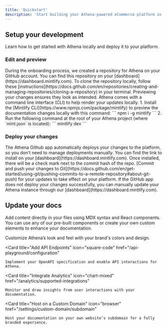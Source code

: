 ```yaml
---
title: 'Quickstart'
description: 'Start building your Athena-powered eCommerce platform in under 5 minutes'
---
```


## Setup your development

Learn how to get started with Athena locally and deploy it to your platform.

### Edit and preview

<AccordionGroup>
  <Accordion icon="github" title="Clone Athena repository locally">
    During the onboarding process, we created a repository for Athena on your GitHub account. You can find this repository on your
    [dashboard](https://dashboard.mintlify.com). To clone the repository locally, follow these
    [instructions](https://docs.github.com/en/repositories/creating-and-managing-repositories/cloning-a-repository)
    in your terminal.
  </Accordion>
  <Accordion icon="rectangle-terminal" title="Preview changes">
    Previewing your changes ensures they look as intended. Athena comes with a command line interface (CLI) to help render your updates locally. 
    1. Install the [Mintlify CLI](https://www.npmjs.com/package/mintlify) to preview the documentation changes locally with this command: 
    ``` npm i -g mintlify ```
    2. Run the following command at the root of your Athena project (where `mint.json` is located): 
    ``` mintlify dev ```
  </Accordion>
</AccordionGroup>

### Deploy your changes

<AccordionGroup>
  <Accordion icon="message-bot" title="Install our Github app">
    The Athena Github app automatically deploys your changes to the platform, so you don’t need to manage deployments manually. You can find the link to install on your [dashboard](https://dashboard.mintlify.com). Once installed, there will be a check mark next to the commit hash of the repo.
  </Accordion>
  <Accordion icon="rocket" title="Push your changes">
    [Commit and push your changes to Git](https://docs.github.com/en/get-started/using-git/pushing-commits-to-a-remote-repository#about-git-push) for your updates to take effect on your platform. If the GitHub app does not deploy your changes successfully, you can manually update your Athena instance through our [dashboard](https://dashboard.mintlify.com).
  </Accordion>
</AccordionGroup>

## Update your docs

Add content directly in your files using MDX syntax and React components. You can use any of our pre-built components or create your own custom elements to enhance your documentation.

<CardGroup>
  <Card title="Style Your Docs" icon="paintbrush" href="/settings/global">
    Customize Athena’s look and feel with your brand's colors and design.
  </Card>

  <Card
    title="Add API Endpoints"
    icon="square-code"
    href="/api-playground/configuration"
  >
    Implement your OpenAPI specification and enable API interactions for Athena.
  </Card>

  <Card
    title="Integrate Analytics"
    icon="chart-mixed"
    href="/analytics/supported-integrations"
  >
    Monitor and draw insights from user interactions with your documentation.
  </Card>

  <Card
    title="Host on a Custom Domain"
    icon="browser"
    href="/settings/custom-domain/subdomain"
  >
    Host your documentation on your own website’s subdomain for a fully branded experience.
  </Card>
</CardGroup>
